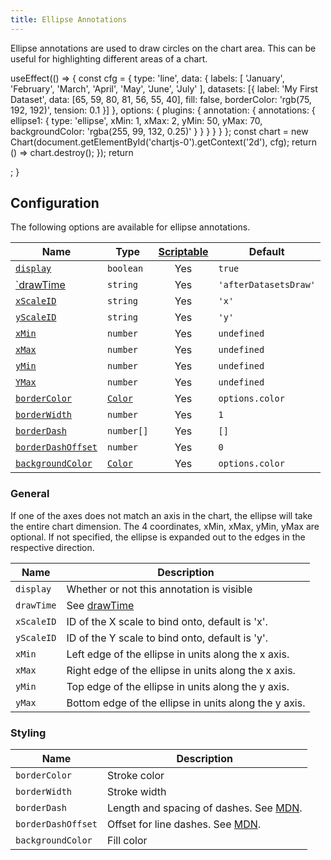 ```yaml
---
title: Ellipse Annotations
---
```


Ellipse annotations are used to draw circles on the chart area. This can be useful for highlighting different areas of a chart.


  useEffect(() => {
    const cfg = {
      type: 'line',
      data: {
        labels: [
          'January',
          'February',
          'March',
          'April',
          'May',
          'June',
          'July'
        ],
        datasets: [{
          label: 'My First Dataset',
          data: [65, 59, 80, 81, 56, 55, 40],
          fill: false,
          borderColor: 'rgb(75, 192, 192)',
          tension: 0.1
        }]
      },
      options: {
        plugins: {
          annotation: {
            annotations: {
              ellipse1: {
                type: 'ellipse',
                xMin: 1,
                xMax: 2,
                yMin: 50,
                yMax: 70,
                backgroundColor: 'rgba(255, 99, 132, 0.25)'
              }
            }
          }
        }
      }
    };
    const chart = new Chart(document.getElementById('chartjs-0').getContext('2d'), cfg);
    return () => chart.destroy();
  });
  return <div className="chartjs-wrapper"><canvas id="chartjs-0" className="chartjs"></canvas></div>;
}

<ExampleChart/>

## Configuration

The following options are available for ellipse annotations.

| Name | Type | [Scriptable](../options#scriptable-options) | Default
| ---- | ---- | :----: | ----
| [`display`](#general) | `boolean` | Yes | `true`
| [`drawTime](#general) | `string` | Yes | `'afterDatasetsDraw'`
| [`xScaleID`](#general) | `string` | Yes | `'x'`
| [`yScaleID`](#general) | `string` | Yes | `'y'`
| [`xMin`](#general) | `number` | Yes | `undefined`
| [`xMax`](#general) | `number` | Yes | `undefined`
| [`yMin`](#general) | `number` | Yes | `undefined`
| [`YMax`](#general) | `number` | Yes | `undefined`
| [`borderColor`](#styling) | [`Color`](../optionsd#color) | Yes | `options.color`
| [`borderWidth`](#styling) | `number`| Yes | `1`
| [`borderDash`](#styling) | `number[]`| Yes | `[]`
| [`borderDashOffset`](#styling) | `number`| Yes | `0`
| [`backgroundColor`](#styling) | [`Color`](../options#color) | Yes | `options.color`

### General

If one of the axes does not match an axis in the chart, the ellipse will take the entire chart dimension. The 4 coordinates, xMin, xMax, yMin, yMax are optional. If not specified, the ellipse is expanded out to the edges in the respective direction.

| Name | Description |
| ---- | ---- |
| `display` | Whether or not this annotation is visible
| `drawTime` | See [drawTime]('../options#draw-time)
| `xScaleID` | ID of the X scale to bind onto, default is 'x'.
| `yScaleID` | ID of the Y scale to bind onto, default is 'y'.
| `xMin` | Left edge of the ellipse in units along the x axis.
| `xMax` | Right edge of the ellipse in units along the x axis.
| `yMin` | Top edge of the ellipse in units along the y axis.
| `yMax` | Bottom edge of the ellipse in units along the y axis.

### Styling

| Name | Description |
| ---- | ---- |
| `borderColor` | Stroke color
| `borderWidth` | Stroke width
| `borderDash` | Length and spacing of dashes. See [MDN](https://developer.mozilla.org/en-US/docs/Web/API/CanvasRenderingContext2D/setLineDash).
| `borderDashOffset` | Offset for line dashes. See [MDN](https://developer.mozilla.org/en-US/docs/Web/API/CanvasRenderingContext2D/lineDashOffset).
| `backgroundColor` | Fill color
